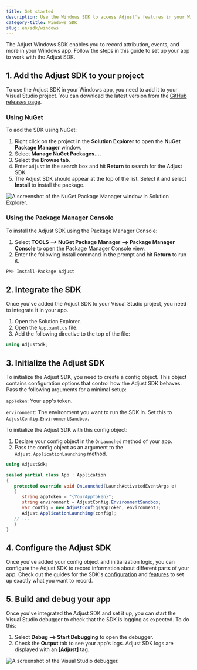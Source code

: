 ```yaml
---
title: Get started
description: Use the Windows SDK to access Adjust's features in your Windows apps
category-title: Windows SDK
slug: en/sdk/windows
---
```


The Adjust Windows SDK enables you to record attribution, events, and more in your Windows app. Follow the steps in this guide to set up your app to work with the Adjust SDK.

## 1. Add the Adjust SDK to your project

To use the Adjust SDK in your Windows app, you need to add it to your Visual Studio project. You can download the latest version from the [GitHub releases page](https://github.com/adjust/adjust_unity_sdk/releases/latest).

### Using NuGet

To add the SDK using NuGet:

1. Right click on the project in the **Solution Explorer** to open the **NuGet Package Manager** window.
2. Select **Manage NuGet Packages...**.
3. Select the **Browse tab**.
4. Enter `adjust` in the search box and hit **Return** to search for the Adjust SDK.
5. The Adjust SDK should appear at the top of the list. Select it and select **Install** to install the package.

![A screenshot of the NuGet Package Manager window in Solution Explorer.](https://images.ctfassets.net/5s247im0esyq/WoSgxyiYvWtniwATXAkRG/72d59e5ede930c5bcb3c481231dd49d1/NuGet-windows-sdk.png)

### Using the Package Manager Console

To install the Adjust SDK using the Package Manager Console:

1. Select **TOOLS --> NuGet Package Manager --> Package Manager Console** to open the Package Manager Console view.
2. Enter the following install command in the prompt and hit **Return** to run it.

```c#
PM> Install-Package Adjust
```

## 2. Integrate the SDK

Once you've added the Adjust SDK to your Visual Studio project, you need to integrate it in your app.

1. Open the Solution Explorer.
2. Open the `App.xaml.cs` file.
3. Add the following directive to the top of the file:

```c#
using AdjustSdk;
```

## 3. Initialize the Adjust SDK

To initialize the Adjust SDK, you need to create a config object. This object contains configuration options that control how the Adjust SDK behaves. Pass the following arguments for a minimal setup:

`appToken`: Your app's token.

`environment`: The environment you want to run the SDK in. Set this to `AdjustConfig.EnvironmentSandbox`.

To initialize the Adjust SDK with this config object:

1. Declare your config object in the `OnLaunched` method of your app.
2. Pass the config object as an argument to the `Adjust.ApplicationLaunching` method.

```c#
using AdjustSdk;

sealed partial class App : Application
{
   protected override void OnLaunched(LaunchActivatedEventArgs e)
   {
      string appToken = "{YourAppToken}";
      string environment = AdjustConfig.EnvironmentSandbox;
      var config = new AdjustConfig(appToken, environment);
      Adjust.ApplicationLaunching(config);
   // ...
   }
}
```

## 4. Configure the Adjust SDK

Once you've added your config object and initialization logic, you can configure the Adjust SDK to record information about different parts of your app. Check out the guides for the SDK's [configuration](/en/sdk/windows/configuration) and [features](/en/sdk/windows/features) to set up exactly what you want to record.

## 5. Build and debug your app

Once you've integrated the Adjust SDK and set it up, you can start the Visual Studio debugger to check that the SDK is logging as expected. To do this:

1. Select **Debug --> Start Debugging** to open the debugger.
2. Check the **Output** tab to see your app's logs. Adjust SDK logs are displayed with an **[Adjust]** tag.

![A screenshot of the Visual Studio debugger.](https://images.ctfassets.net/5s247im0esyq/2bwuTMNnQ5B6QTa1J4e0s1/3031edd8993fe6de0cd07136f98e17f2/Debug-Windows-SDK.png)
